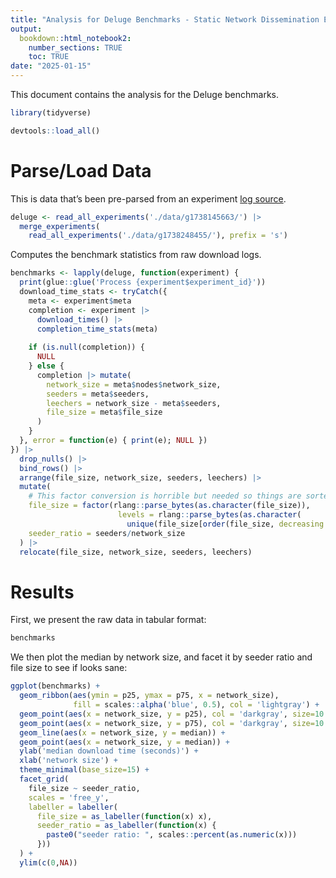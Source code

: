 ```yaml
---
title: "Analysis for Deluge Benchmarks - Static Network Dissemination Experiment"
output:
  bookdown::html_notebook2:
    number_sections: TRUE
    toc: TRUE
date: "2025-01-15"
---
```


This document contains the analysis for the Deluge benchmarks.

```r
library(tidyverse)

devtools::load_all()
```

# Parse/Load Data

This is data that's been pre-parsed from an experiment [log source](https://github.com/codex-storage/bittorrent-benchmarks/blob/1ee8ea8a35a2c0fccea6e7c955183c4ed03eebb3/benchmarks/logging/sources.py#L27).

```r
deluge <- read_all_experiments('./data/g1738145663/') |>
  merge_experiments(
    read_all_experiments('./data/g1738248455/'), prefix = 's')
```
Computes the benchmark statistics from raw download logs.

```r
benchmarks <- lapply(deluge, function(experiment) {
  print(glue::glue('Process {experiment$experiment_id}'))
  download_time_stats <- tryCatch({
    meta <- experiment$meta
    completion <- experiment |>
      download_times() |>
      completion_time_stats(meta)
    
    if (is.null(completion)) {
      NULL
    } else {
      completion |> mutate(
        network_size = meta$nodes$network_size,
        seeders = meta$seeders,
        leechers = network_size - meta$seeders,
        file_size = meta$file_size
      )
    }
  }, error = function(e) { print(e); NULL })
}) |> 
  drop_nulls() |>
  bind_rows() |>
  arrange(file_size, network_size, seeders, leechers) |>
  mutate(
    # This factor conversion is horrible but needed so things are sorted properly in the plot.
    file_size = factor(rlang::parse_bytes(as.character(file_size)),
                        levels = rlang::parse_bytes(as.character(
                          unique(file_size[order(file_size, decreasing = TRUE)])))),
    seeder_ratio = seeders/network_size
  ) |>
  relocate(file_size, network_size, seeders, leechers)
```

# Results

First, we present the raw data in tabular format:

```r
benchmarks
```

We then plot the median by network size, and facet it by seeder ratio and file size to see if looks sane:

```r
ggplot(benchmarks) +
  geom_ribbon(aes(ymin = p25, ymax = p75, x = network_size),
              fill = scales::alpha('blue', 0.5), col = 'lightgray') +
  geom_point(aes(x = network_size, y = p25), col = 'darkgray', size=10.0, shape='-') +
  geom_point(aes(x = network_size, y = p75), col = 'darkgray', size=10.0, shape='-') +
  geom_line(aes(x = network_size, y = median)) +
  geom_point(aes(x = network_size, y = median)) +
  ylab('median download time (seconds)') +
  xlab('network size') +
  theme_minimal(base_size=15) +
  facet_grid(
    file_size ~ seeder_ratio,
    scales = 'free_y',
    labeller = labeller(
      file_size = as_labeller(function(x) x),
      seeder_ratio = as_labeller(function(x) {
        paste0("seeder ratio: ", scales::percent(as.numeric(x)))
      }))
  ) +
  ylim(c(0,NA))
```
